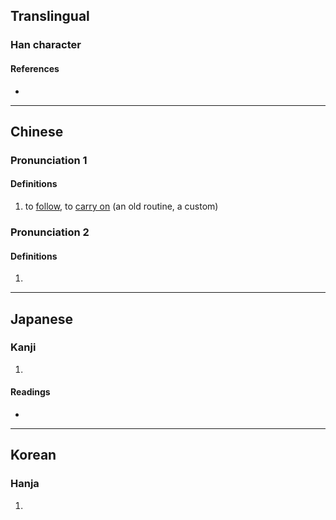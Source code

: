 {{character info/new}}
==Translingual==

===Han character===
{{Han char|rn=9|rad=人|as=17|sn=19|four=20232|canj=OYRV|ids=⿰亻襄}}

====References====
* {{Han ref|kx=0121.270|dkj=01297|dj=0256.130|hdz=10237.120|uh=5134|ud=20788|bh=F1EB|bd=61931}}

----

==Chinese==
{{zh-forms}}

===Pronunciation 1===
{{zh-pron
|m=ráng
|m-s=
|dg=
|c=joeng4
|c-t=
|g=
|h=pfs=
|j=
|mb=
|md=
|mn=jiông
|mn-t=
|w=
|x=
|mc=y
|oc=y
|cat=v
}}

====Definitions====
{{zh-hanzi}}

# to [[follow]], to [[carry on]] (an old routine, a custom)

===Pronunciation 2===
{{zh-pron
|m=xiāng
|mn=siong
|cat=
}}

====Definitions====
{{zh-hanzi}}

# {{zh-only|儴佯|[[wander]] [[around]], [[linger]]}}

----

==Japanese==

===Kanji===
{{ja-kanji|grade=|rs=人17}}

# {{defn|lang=ja|sort=人17}}

====Readings====
* {{ja-readings|on=[[しょう]] (shō), [[そう]] (sō)|kun=[[よる]] (yoru), [[さまよう]] (samayou)}}

----

==Korean==

===Hanja===
{{ko-hanja|hangeul=상|rv=sang|mr=sang}}

# {{defn|lang=ko|sort=人17}}